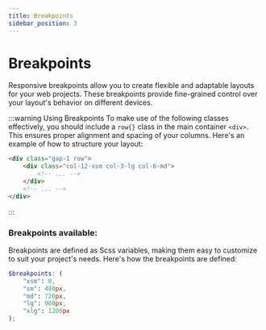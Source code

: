```yaml
---
title: Breakpoints
sidebar_position: 3
---
```


# Breakpoints

Responsive breakpoints allow you to create flexible and adaptable layouts for your web projects. These breakpoints provide fine-grained control over your layout's behavior on different devices.

:::warning Using Breakpoints
To make use of the following classes effectively, you should include a `row{}` class in the main container `<div>`. This ensures proper alignment and spacing of your columns. Here's an example of how to structure your layout:

```html
<div class="gap-1 row">
    <div class="col-12-xsm col-3-lg col-6-md">
        <!-- ... -->
    </div>
    <!-- ... -->
</div>
```
:::

### Breakpoints available:

Breakpoints are defined as Scss variables, making them easy to customize to suit your project's needs. Here's how the breakpoints are defined:

```scss
$breakpoints: (
    "xsm": 0,
    "sm": 480px,
    "md": 720px,
    "lg": 960px,
    "xlg": 1200px
);
```